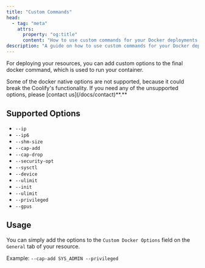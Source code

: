 ```yaml
---
title: "Custom Commands"
head:
  - tag: "meta"
    attrs:
      property: "og:title"
      content: "How to use custom commands for your Docker deployments with Coolify."
description: "A guide on how to use custom commands for your Docker deployments with Coolify."
---
```



For deploying your resources, you can add custom options to the final docker command, which is used to run your container.

<Aside type="caution">
  Some of the docker native options are not supported, because it could break
  the Coolify's functionality. If you need any of the unsupported options,
  please [contact us](/docs/contact)**.**
</Aside>

## Supported Options

- `--ip`
- `--ip6`
- `--shm-size`
- `--cap-add`
- `--cap-drop`
- `--security-opt`
- `--sysctl`
- `--device`
- `--ulimit`
- `--init`
- `--ulimit`
- `--privileged`
- `--gpus`

## Usage

You can simply add the options to the `Custom Docker Options` field on the `General` tab of your resource.

Example: `--cap-add SYS_ADMIN --privileged`
